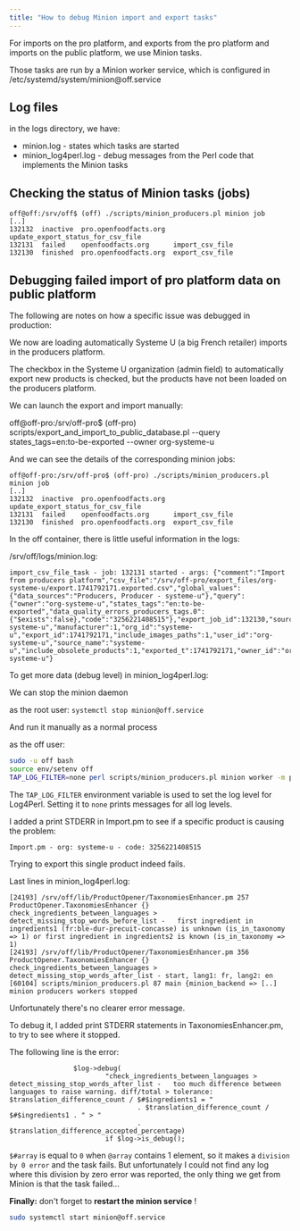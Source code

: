```yaml
---
title: "How to debug Minion import and export tasks"
---
```


For imports on the pro platform, and exports from the pro platform and imports on the public platform, we use Minion tasks.

Those tasks are run by a Minion worker service, which is configured in /etc/systemd/system/minion\@off.service

## Log files

in the logs directory, we have:
- minion.log - states which tasks are started
- minion_log4perl.log - debug messages from the Perl code that implements the Minion tasks

## Checking the status of Minion tasks (jobs)

``` title="Checking the status of Minion tasks (jobs)"
off@off:/srv/off$ (off) ./scripts/minion_producers.pl minion job 
[..]
132132  inactive  pro.openfoodfacts.org  update_export_status_for_csv_file
132131  failed    openfoodfacts.org      import_csv_file
132130  finished  pro.openfoodfacts.org  export_csv_file
```

## Debugging failed import of pro platform data on public platform

The following are notes on how a specific issue was debugged in production:

We now are loading automatically Systeme U (a big French retailer) imports in the producers platform.

The checkbox in the Systeme U organization (admin field) to automatically export new products is checked, but the products have not been loaded on the producers platform.

We can launch the export and import manually:

off@off-pro:/srv/off-pro$ (off-pro) scripts/export_and_import_to_public_database.pl --query states_tags=en:to-be-exported --owner org-systeme-u

And we can see the details of the corresponding minion jobs:

``` title="Debugging failed import of pro platform data on public platform"
off@off-pro:/srv/off-pro$ (off-pro) ./scripts/minion_producers.pl minion job
[..]
132132  inactive  pro.openfoodfacts.org  update_export_status_for_csv_file
132131  failed    openfoodfacts.org      import_csv_file
132130  finished  pro.openfoodfacts.org  export_csv_file
```

In the off container, there is little useful information in the logs:

/srv/off/logs/minion.log:

``` title="Debugging failed import of pro platform data on public platform"
import_csv_file_task - job: 132131 started - args: {"comment":"Import from producers platform","csv_file":"/srv/off-pro/export_files/org-systeme-u/export.1741792171.exported.csv","global_values":{"data_sources":"Producers, Producer - systeme-u"},"query":{"owner":"org-systeme-u","states_tags":"en:to-be-exported","data_quality_errors_producers_tags.0":{"$exists":false},"code":"3256221408515"},"export_job_id":132130,"source_id":"org-systeme-u","manufacturer":1,"org_id":"systeme-u","export_id":1741792171,"include_images_paths":1,"user_id":"org-systeme-u","source_name":"systeme-u","include_obsolete_products":1,"exported_t":1741792171,"owner_id":"org-systeme-u"}
```

To get more data (debug level) in minion_log4perl.log:

We can stop the minion daemon

as the root user: `systemctl stop minion@off.service`

And run it manually as a normal process

as the off user:
```bash title="Debugging failed import of pro platform data on public platform"
sudo -u off bash
source env/setenv off
TAP_LOG_FILTER=none perl scripts/minion_producers.pl minion worker -m production
```

The `TAP_LOG_FILTER` environment variable is used to set the log level for Log4Perl. Setting it to `none` prints messages for all log levels.

I added a print STDERR in Import.pm to see if a specific product is causing the problem:

``` title="Debugging failed import of pro platform data on public platform"
Import.pm - org: systeme-u - code: 3256221408515
```

Trying to export this single product indeed fails.

Last lines in minion_log4perl.log:

``` title="Debugging failed import of pro platform data on public platform"
[24193] /srv/off/lib/ProductOpener/TaxonomiesEnhancer.pm 257 ProductOpener.TaxonomiesEnhancer {} check_ingredients_between_languages > detect_missing_stop_words_before_list -   first ingredient in ingredients1 (fr:ble-dur-precuit-concasse) is unknown (is_in_taxonomy => 1) or first ingredient in ingredients2 is known (is_in_taxonomy => 1)
[24193] /srv/off/lib/ProductOpener/TaxonomiesEnhancer.pm 356 ProductOpener.TaxonomiesEnhancer {} check_ingredients_between_languages > detect_missing_stop_words_after_list - start, lang1: fr, lang2: en
[60104] scripts/minion_producers.pl 87 main {minion_backend => [..] minion producers workers stopped
```

Unfortunately there's no clearer error message.

To debug it, I added print STDERR statements in TaxonomiesEnhancer.pm, to try to see where it stopped.

The following line is the error:

``` title="Debugging failed import of pro platform data on public platform"
                $log->debug(
                        "check_ingredients_between_languages > detect_missing_stop_words_after_list -   too much difference between languages to raise warning. diff/total > tolerance: $translation_difference_count / $#$ingredients1 = "
                                . $translation_difference_count / $#$ingredients1 . " > "
                                . $translation_difference_accepted_percentage)
                        if $log->is_debug();
```

`$#array` is equal to `0` when `@array` contains 1 element, so it makes a `division by 0 error` and the task fails. But unfortunately I could not find any log where this division by zero error was reported, the only thing we get from Minion is that the task failed...


**Finally:** don't forget to **restart the minion service** !

```bash
sudo systemctl start minion@off.service
